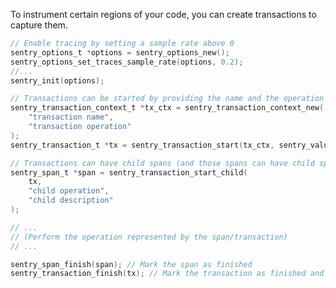 To instrument certain regions of your code, you can create transactions to capture them.

```c
// Enable tracing by setting a sample rate above 0
sentry_options_t *options = sentry_options_new();
sentry_options_set_traces_sample_rate(options, 0.2);
//...
sentry_init(options);

// Transactions can be started by providing the name and the operation
sentry_transaction_context_t *tx_ctx = sentry_transaction_context_new(
    "transaction name",
    "transaction operation"
);
sentry_transaction_t *tx = sentry_transaction_start(tx_ctx, sentry_value_new_null());

// Transactions can have child spans (and those spans can have child spans as well)
sentry_span_t *span = sentry_transaction_start_child(
    tx,
    "child operation",
    "child description"
);

// ...
// (Perform the operation represented by the span/transaction)
// ...

sentry_span_finish(span); // Mark the span as finished
sentry_transaction_finish(tx); // Mark the transaction as finished and send it to Sentry
```
